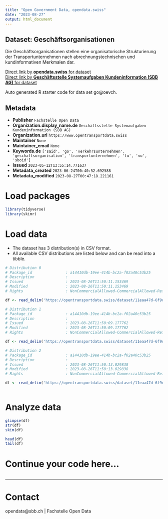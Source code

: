 ```yaml
---
title: "Open Government Data, opendata.swiss"
date: "2023-08-27"
output: html_document
---
```


## Dataset: Geschäftsorganisationen

Die Geschäftsorganisationen stellen eine organisatorische Strukturierung der Transportunternehmen nach abrechnungstechnischen und kundinformativen Merkmalen dar.

[Direct link by **opendata.swiss** for dataset](https://opendata.swiss/de/dataset/geschaftsorganisationen)<br>
[Direct link by **Geschäftsstelle Systemaufgaben Kundeninformation (SBB AG)** for dataset](https://opentransportdata.swiss/dataset/go)

Auto generated R starter code for data set go@oevch.

## Metadata

- **Publisher** `Fachstelle Open Data`
- **Organization.display_name.de** `Geschäftsstelle Systemaufgaben Kundeninformation (SBB AG)`
- **Organization.url** `https://www.opentransportdata.swiss`
- **Maintainer** `None`
- **Maintainer_email** `None`
- **Keywords.de** `['said', 'go', 'verkehrsunternehmen', 'geschaftsorganisation', 'transportunternehmen', 'tu', 'vu', 'sboid']`
- **Issued** `2023-05-12T13:55:14.771637`
- **Metadata_created** `2023-06-24T00:40:52.692588`
- **Metadata_modified** `2023-08-27T00:47:18.221161`


# Load packages

```r

library(tidyverse)
library(skimr)

```

# Load data

-   The dataset has 3 distribution(s) in CSV format.
-   All available CSV distributions are listed below and can be read into a tibble.

```r

# Distribution 0
# Package_id               : a14410db-19ee-414b-bc2a-f02a40c53b25
# Description              : 
# Issued                   : 2023-08-26T11:50:11.153469
# Modified                 : 2023-08-26T11:50:11.153469
# Rights                   : NonCommercialAllowed-CommercialAllowed-ReferenceRequired

df <- read_delim('https://opentransportdata.swiss/dataset/11eaa47d-6f9d-4ddc-a660-02ad0eeaea8f/resource/48ec10fc-8a29-41f0-bb50-11e4810908b1/download/full_business_organisation_versions_2023-08-26.csv')

# Distribution 1
# Package_id               : a14410db-19ee-414b-bc2a-f02a40c53b25
# Description              : 
# Issued                   : 2023-08-26T11:50:09.177762
# Modified                 : 2023-08-26T11:50:09.177762
# Rights                   : NonCommercialAllowed-CommercialAllowed-ReferenceRequired

df <- read_delim('https://opentransportdata.swiss/dataset/11eaa47d-6f9d-4ddc-a660-02ad0eeaea8f/resource/be0d61a8-67c9-4abb-9b42-3ea6f231e90f/download/actual_date_business_organisation_versions_2023-08-26.csv')

# Distribution 2
# Package_id               : a14410db-19ee-414b-bc2a-f02a40c53b25
# Description              : 
# Issued                   : 2023-08-26T11:50:13.029838
# Modified                 : 2023-08-26T11:50:13.029838
# Rights                   : NonCommercialAllowed-CommercialAllowed-ReferenceRequired

df <- read_delim('https://opentransportdata.swiss/dataset/11eaa47d-6f9d-4ddc-a660-02ad0eeaea8f/resource/beb99ec0-a866-4907-ac90-b6a0a08938c7/download/future_timetable_business_organisation_versions_2023-08-26.csv')



```

# Analyze data

```r

glimpse(df)
str(df)
skim(df)

head(df)
tail(df)

```

# Continue your code here...

```r

```

------------------------------------------------------------------------

# Contact

opendata@sbb.ch | Fachstelle Open Data
